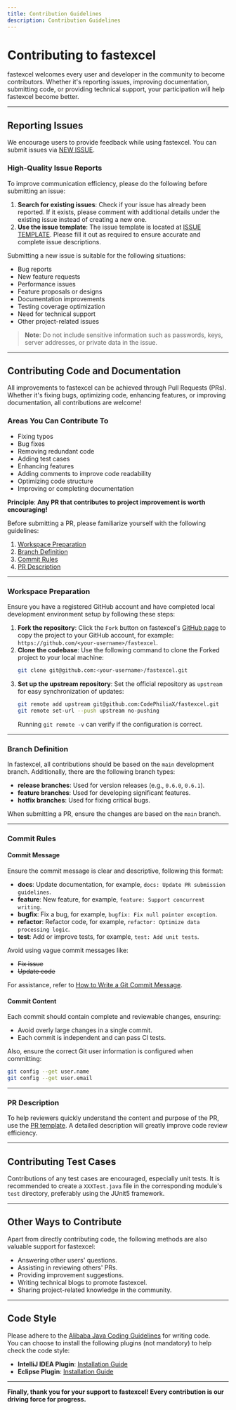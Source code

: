 ```yaml
---
title: Contribution Guidelines
description: Contribution Guidelines
---
```


# Contributing to fastexcel

fastexcel welcomes every user and developer in the community to become contributors. Whether it's reporting issues, improving documentation, submitting code, or providing technical support, your participation will help fastexcel become better.

---

## Reporting Issues

We encourage users to provide feedback while using fastexcel. You can submit issues via [NEW ISSUE](https://github.com/CodePhiliaX/fastexcel/issues/new/choose).

### High-Quality Issue Reports

To improve communication efficiency, please do the following before submitting an issue:  
1. **Search for existing issues**: Check if your issue has already been reported. If it exists, please comment with additional details under the existing issue instead of creating a new one.  
2. **Use the issue template**: The issue template is located at [ISSUE TEMPLATE](./.github/ISSUE_TEMPLATE). Please fill it out as required to ensure accurate and complete issue descriptions.

Submitting a new issue is suitable for the following situations:
- Bug reports
- New feature requests
- Performance issues
- Feature proposals or designs
- Documentation improvements
- Testing coverage optimization
- Need for technical support
- Other project-related issues

> **Note**: Do not include sensitive information such as passwords, keys, server addresses, or private data in the issue.

---

## Contributing Code and Documentation

All improvements to fastexcel can be achieved through Pull Requests (PRs). Whether it's fixing bugs, optimizing code, enhancing features, or improving documentation, all contributions are welcome!

### Areas You Can Contribute To
- Fixing typos
- Bug fixes
- Removing redundant code
- Adding test cases
- Enhancing features
- Adding comments to improve code readability
- Optimizing code structure
- Improving or completing documentation

**Principle**: **Any PR that contributes to project improvement is worth encouraging!**

Before submitting a PR, please familiarize yourself with the following guidelines:
1. [Workspace Preparation](#workspace-preparation)
2. [Branch Definition](#branch-definition)
3. [Commit Rules](#commit-rules)
4. [PR Description](#pr-description)

---

### Workspace Preparation

Ensure you have a registered GitHub account and have completed local development environment setup by following these steps:
1. **Fork the repository**: Click the `Fork` button on fastexcel's [GitHub page](https://github.com/CodePhiliaX/fastexcel) to copy the project to your GitHub account, for example: `https://github.com/<your-username>/fastexcel`.
2. **Clone the codebase**: Use the following command to clone the Forked project to your local machine:
   ```bash
   git clone git@github.com:<your-username>/fastexcel.git
   ```
3. **Set up the upstream repository**: Set the official repository as `upstream` for easy synchronization of updates:
   ```bash
   git remote add upstream git@github.com:CodePhiliaX/fastexcel.git
   git remote set-url --push upstream no-pushing
   ```
   Running `git remote -v` can verify if the configuration is correct.

---

### Branch Definition

In fastexcel, all contributions should be based on the `main` development branch. Additionally, there are the following branch types:
- **release branches**: Used for version releases (e.g., `0.6.0`, `0.6.1`).
- **feature branches**: Used for developing significant features.
- **hotfix branches**: Used for fixing critical bugs.

When submitting a PR, ensure the changes are based on the `main` branch.

---

### Commit Rules

#### Commit Message
Ensure the commit message is clear and descriptive, following this format:
- **docs**: Update documentation, for example, `docs: Update PR submission guidelines`.
- **feature**: New feature, for example, `feature: Support concurrent writing`.
- **bugfix**: Fix a bug, for example, `bugfix: Fix null pointer exception`.
- **refactor**: Refactor code, for example, `refactor: Optimize data processing logic`.
- **test**: Add or improve tests, for example, `test: Add unit tests`.

Avoid using vague commit messages like:
- ~~Fix issue~~
- ~~Update code~~

For assistance, refer to [How to Write a Git Commit Message](http://chris.beams.io/posts/git-commit/).

#### Commit Content
Each commit should contain complete and reviewable changes, ensuring:
- Avoid overly large changes in a single commit.
- Each commit is independent and can pass CI tests.

Also, ensure the correct Git user information is configured when committing:
```bash
git config --get user.name
git config --get user.email
```

---

### PR Description

To help reviewers quickly understand the content and purpose of the PR, use the [PR template](./.github/PULL_REQUEST_TEMPLATE.md). A detailed description will greatly improve code review efficiency.

---

## Contributing Test Cases

Contributions of any test cases are encouraged, especially unit tests. It is recommended to create a `XXXTest.java` file in the corresponding module's `test` directory, preferably using the JUnit5 framework.

---

## Other Ways to Contribute

Apart from directly contributing code, the following methods are also valuable support for fastexcel:
- Answering other users' questions.
- Assisting in reviewing others' PRs.
- Providing improvement suggestions.
- Writing technical blogs to promote fastexcel.
- Sharing project-related knowledge in the community.

---

## Code Style

Please adhere to the [Alibaba Java Coding Guidelines](https://alibaba.github.io/Alibaba-Java-Coding-Guidelines/) for writing code.  
You can choose to install the following plugins (not mandatory) to help check the code style:
- **IntelliJ IDEA Plugin**: [Installation Guide](https://github.com/alibaba/p3c/blob/master/idea-plugin/README.md)
- **Eclipse Plugin**: [Installation Guide](https://github.com/alibaba/p3c/blob/master/eclipse-plugin/README.md)

---

**Finally, thank you for your support to fastexcel! Every contribution is our driving force for progress.**